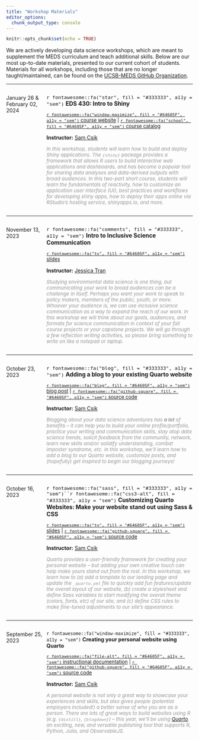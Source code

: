 ```yaml
---
title: "Workshop Materials"
editor_options: 
  chunk_output_type: console
---
```


```r
knitr::opts_chunk$set(echo = TRUE)
```

We are actively developing data science workshops, which are meant to supplement the MEDS curriculum and teach additional skills. Below are our most up-to-date materials, presented to our current cohort of students. Materials for all workshops, including those that are no longer taught/maintained, can be found on the [UCSB-MEDS GitHub Organization](https://github.com/UCSB-MEDS).

---

<!-- <center><span style="font-size:200%; color:#047C91;">Workshop materials for the 2023-2024 academic year coming soon!</span></center> -->

:::: {style="display: grid; grid-template-columns: 0.5fr 2fr; grid-column-gap: 10px;"}

::: {}

January 26 & February 02, 2024

:::


::: {}

<span style = 'font-size:110%;'>`r fontawesome::fa("star", fill = "#333333", a11y = "sem")` **EDS 430: Intro to Shiny**</span>

<span style = 'font-size:95%;'>[`r fontawesome::fa("window-maximize", fill = "#64605F", a11y = "sem")` course website](https://ucsb-meds.github.io/EDS-430-Intro-to-Shiny/)  |  [`r fontawesome::fa("school", fill = "#64605F", a11y = "sem")` course catalog](https://bren.ucsb.edu/courses/eds-430)</span>

**Instructor:** [Sam Csik](https://samanthacsik.github.io/)   

<span style = 'font-size:95%; color:#959599;'>*In this workshop, students will learn how to build and deploy Shiny applications. The `{shiny}` package provides a framework that allows R users to build interactive web applications and dashboards, and has become a popular tool for sharing data analyses and data-derived outputs with broad audiences. In this two-part short course, students will learn the fundamentals of reactivity, how to customize an application user interface (UI), best practices and workflows for developing shiny apps, how to deploy their apps online via RStudio’s hosting service, shinyapps.io, and more.*</span>

:::

::::

---

:::: {style="display: grid; grid-template-columns: 0.5fr 2fr; grid-column-gap: 10px;"}

::: {}

November 13, 2023

:::


::: {}

<span style = 'font-size:110%;'>`r fontawesome::fa("comments", fill = "#333333", a11y = "sem")` **Intro to Inclusive Science Communication**</span>

<span style = 'font-size:95%;'>[`r fontawesome::fa("tv", fill = "#64605F", a11y = "sem")` slides](https://docs.google.com/presentation/d/1uroMfR20sLj3VDNLD5dAJZVQLs65g7DF/edit?usp=sharing&ouid=103292946495291407556&rtpof=true&sd=true) </span>

**Instructor:** [Jessica Tran](https://tran1185.wixsite.com/jessica)  

<span style = 'font-size:95%; color:#959599;'>*Studying environmental data science is one thing, but communicating your work to broad audiences can be a challenge in itself. Perhaps you want your work to speak to policy makers, members of the public, youth, or more. Whoever your audience is, we can use inclusive science communication as a way to expand the reach of our work. In this workshop we will think about our goals, audiences, and formats for science communication in context of your fall course projects or your capstone projects. We will go through a few reflection writing activities, so please bring something to write on like a notepad or laptop.*</span>

:::

::::

---

:::: {style="display: grid; grid-template-columns: 0.5fr 2fr; grid-column-gap: 10px;"}

::: {}

October 23, 2023

:::


::: {}

<span style = 'font-size:110%;'>`r fontawesome::fa("blog", fill = "#333333", a11y = "sem")` **Adding a blog to your existing Quarto website**</span>

<span style = 'font-size:95%;'>[`r fontawesome::fa("blog", fill = "#64605F", a11y = "sem")` blog post](https://samanthacsik.github.io/posts/2022-10-24-quarto-blogs/)  |  [`r fontawesome::fa("github-square", fill = "#64605F", a11y = "sem")` source code](https://github.com/samanthacsik/samanthacsik.github.io/blob/main/posts/2022-10-24-quarto-blogs/index.qmd)</span>

**Instructor:** [Sam Csik](https://samanthacsik.github.io/)   

<span style = 'font-size:95%; color:#959599;'>*Blogging about your data science adventures has **a lot** of benefits -- it can help you to build your online profile/portfolio, practice your writing and communication skills, stay atop data science trends, solicit feedback from the community, network, learn new skills and/or solidify understanding, combat imposter syndrome, etc. In this workshop, we'll learn how to add a blog to our Quarto website, customize posts, and (hopefully) get inspired to begin our blogging journeys!*</span>

:::

::::

---

:::: {style="display: grid; grid-template-columns: 0.5fr 2fr; grid-column-gap: 10px;"}

::: {}

October 16, 2023

:::


::: {}

<span style = 'font-size:110%;'>`r fontawesome::fa("sass", fill = "#333333", a11y = "sem")``r fontawesome::fa("css3-alt", fill = "#333333", a11y = "sem")` **Customizing Quarto Websites: Make your website stand out using Sass & CSS**</span>

<span style = 'font-size:95%;'>[`r fontawesome::fa("tv", fill = "#64605F", a11y = "sem")` slides](https://ucsb-meds.github.io/customizing-quarto-websites/#/title-slide)  |  [`r fontawesome::fa("github-square", fill = "#64605F", a11y = "sem")` source code](https://github.com/UCSB-MEDS/customizing-quarto-websites)</span>

**Instructor:** [Sam Csik](https://samanthacsik.github.io/)   

<span style = 'font-size:95%; color:#959599;'>*Quarto provides a user-friendly framework for creating your personal website -- but adding your own creative touch can help make yours stand out from the rest. In this workshop, we learn how to (a) add a template to our landing page and update the `_quarto.yml` file to quickly add fun features/update the overall layout of our website, (b) create a stylesheet and define Sass variables to start modifying the overall theme (colors, fonts, etc) of our site, and (c) define CSS rules to make fine-tuned adjustments to our site's appearance.*</span>

:::

::::

---

:::: {style="display: grid; grid-template-columns: 0.5fr 2fr; grid-column-gap: 10px;"}

::: {}

September 25, 2023

:::


::: {}

`r fontawesome::fa("window-maximize", fill = "#333333", a11y = "sem")` **Creating your personal website using Quarto**

<span style = 'font-size:95%;'>[`r fontawesome::fa("file-alt", fill = "#64605F", a11y = "sem")` instructional documentation](https://ucsb-meds.github.io/creating-quarto-websites/) | [`r fontawesome::fa("github-square", fill = "#64605F", a11y = "sem")` source code](https://github.com/UCSB-MEDS/creating-quarto-websites)</span>

**Instructor:** [Sam Csik](https://samanthacsik.github.io/)    

<span style = 'font-size:95%; color:#959599;'>*A personal website is not only a great way to showcase your experiences and skills, but also gives people (potential employers included!) a better sense of who you are as a person. There are lots of great ways to build websites using R (e.g. `{distill}`, `{blogdown}`) -- this year, we'll be using [Quarto](https://quarto.org/), an exciting, new, and versatile publishing tool that supports R, Python, Julia, and ObservableJS.*</span>

:::

::::

<!-- --- -->

<!-- :::: {style="display: grid; grid-template-columns: 0.5fr 2fr; grid-column-gap: 10px;"} -->

<!-- ::: {} -->

<!-- August 18, 2022 -->

<!-- ::: -->


<!-- ::: {} -->

<!-- <span style = 'font-size:110%;'>`r fontawesome::fa("google", fill = "#333333", a11y = "sem")` **Teach Me How to Google**</span> -->

<!-- <span style = 'font-size:95%;'>[`r fontawesome::fa("tv", fill = "#64605F", a11y = "sem")` slides](https://ucsb-meds.github.io/teach-me-how-to-google/#1)  |  [`r fontawesome::fa("github-square", fill = "#64605F", a11y = "sem")` source code](https://github.com/UCSB-MEDS/teach-me-how-to-google)</span>  -->

<!-- <span style = 'font-size:95%; color:#959599;'>*Googling for code help is something that all data scientists (at all career stages) do. But figuring out how to get the information you need back can be incredibly challenging, particularly for new coders. In this workshop, we’ll discuss strategies for refining your queries to increase your chances of finding informative solutions. [Approx. Duration: 1.5 hours]*</span> -->

<!-- ::: -->

<!-- :::: -->

<!-- --- -->

<!-- :::: {style="display: grid; grid-template-columns: 0.5fr 2fr; grid-column-gap: 10px;"} -->

<!-- ::: {} -->

<!-- October 3, 2022 -->

<!-- ::: -->


<!-- ::: {} -->

<!-- <span style = 'font-size:110%;'>`r fontawesome::fa("keyboard", fill = "#333333", a11y = "sem")` **IDE Tips & Tricks (and other keyboard shortcuts to make you a more efficient programmer)**</span> -->

<!-- <span style = 'font-size:95%;'>[`r fontawesome::fa("tv", fill = "#64605F", a11y = "sem")` slides](https://ucsb-meds.github.io/IDE-tips-and-tricks/#/title-slide)  |  [`r fontawesome::fa("github-square", fill = "#64605F", a11y = "sem")` source code](https://github.com/UCSB-MEDS/IDE-tips-and-tricks)</span>  -->

<!-- <span style = 'font-size:95%; color:#959599;'>*As environmental data scientists, we spend a lot of time writing code in different IDEs (**I**ntegrated **D**evelopment **E**nvironments), like RStudio, VS Code, and Jupyter Notebooks via Anaconda Navigator. Taking some time to learn keyboard shortcuts (and customization tips) can make you a more efficient (and happier) hacker! [Approx. Duration: 1 hour]*</span> -->

<!-- ::: -->

<!-- :::: -->

<!-- --- -->

<!-- :::: {style="display: grid; grid-template-columns: 0.5fr 2fr; grid-column-gap: 10px;"} -->

<!-- ::: {} -->

<!-- October 24, 2022 -->

<!-- ::: -->


<!-- ::: {} -->

<!-- <span style = 'font-size:110%;'>`r fontawesome::fa("blog", fill = "#333333", a11y = "sem")` **Data Science Blogs: How to start one, and what to write about**</span> -->

<!-- <span style = 'font-size:95%;'>[`r fontawesome::fa("blog", fill = "#64605F", a11y = "sem")` blog post](https://samanthacsik.github.io/posts/2022-10-24-quarto-blogs/)  |  [`r fontawesome::fa("github-square", fill = "#64605F", a11y = "sem")` source code](https://github.com/samanthacsik/samanthacsik.github.io/blob/main/posts/2022-10-24-quarto-blogs/index.qmd)</span>  -->

<!-- <span style = 'font-size:95%; color:#959599;'>*Blogging about your data science adventures has **a lot** of benefits -- it can help you to build your online profile/portfolio, practice your writing and communication skills, stay atop data science trends, solicit feedback from the community, network, learn new skills and/or solidify understanding, combat imposter syndrome, etc. In this workshop, we'll learn how to add a blog to our Quarto website, customize posts, and (hopefully) get inspired to begin our blogging journeys! [Approx. Duration: 2 hours]*</span> -->

<!-- ::: -->

<!-- :::: -->

<!-- --- -->

<!-- :::: {style="display: grid; grid-template-columns: 0.5fr 2fr; grid-column-gap: 10px;"} -->

<!-- ::: {} -->

<!-- January 20 & 27, 2023 -->

<!-- ::: -->


<!-- ::: {} -->

<!-- <span style = 'font-size:110%;'>`r fontawesome::fa("star", fill = "#333333", a11y = "sem")` **EDS 430: Intro to Shiny**</span> -->

<!-- <span style = 'font-size:95%;'>[`r fontawesome::fa("tv", fill = "#64605F", a11y = "sem")` slides](https://ucsb-meds.github.io/EDS430-Shiny/#/title-slide)  |  [`r fontawesome::fa("github-square", fill = "#64605F", a11y = "sem")` source code](https://github.com/UCSB-MEDS/EDS430-Shiny)</span>  -->

<!-- <span style = 'font-size:95%; color:#959599;'>*In this workshop, students will learn how to build and deploy Shiny applications. The `{shiny}` package provides a framework that allows R users to build interactive web applications and dashboards, and has become a popular tool for sharing data analyses and data-derived outputs with broad audiences. In this two-part short course, students will learn the fundamentals of reactivity, how to customize an application user interface (UI), best practices and workflows for developing shiny apps, how to deploy their apps online via RStudio’s hosting service, shinyapps.io, and more. [Approx. Duration: 10 hours]*</span> -->

<!-- ::: -->

<!-- :::: -->

<!-- --- -->

<!-- :::: {style="display: grid; grid-template-columns: 0.5fr 2fr; grid-column-gap: 10px;"} -->

<!-- ::: {} -->

<!-- March 16, 2023 -->

<!-- ::: -->


<!-- ::: {} -->

<!-- <span style = 'font-size:110%;'>`r fontawesome::fa("chart-line", fill = "#333333", a11y = "sem")` **One workflow for building effective (and pretty) `{ggplot2}` data visualizations**</span> -->

<!-- <span style = 'font-size:95%;'>[`r fontawesome::fa("file-alt", fill = "#64605F", a11y = "sem")` instructional documentation](https://ucsb-meds.github.io/ggplot2-workflow/) | [`r fontawesome::fa("github-square", fill = "#64605F", a11y = "sem")` source code](https://github.com/UCSB-MEDS/ggplot2-workflow)</span>  -->

<!-- <span style = 'font-size:95%; color:#959599;'>*`{ggplot2}` has, in many ways, become the de facto tool for data visualization in R. And with the many extension packages available, there's hardly a limit to what you can create. Building effective and visually-pleasing data visualizations is a skill that gets easier with practice, and following a somewhat structured workflow -- at least at the start -- can help you get there faster. This workshop covers one approach for doing so, though you'll find what works best for you with time. [Approx. Duration: 2 hours]*</span> -->

<!-- ::: -->

<!-- :::: -->

<!-- --- -->

<!-- :::: {style="display: grid; grid-template-columns: 0.5fr 2fr; grid-column-gap: 10px;"} -->

<!-- ::: {} -->

<!-- April 14, 2023 -->

<!-- ::: -->


<!-- ::: {} -->

<!-- <span style = 'font-size:110%;'>`r fontawesome::fa("rocket", fill = "#333333", a11y = "sem")` **An iterative approach to streamlining analytical workflows using functions and for loops**</span> -->

<!-- <span style = 'font-size:95%;'>[`r fontawesome::fa("file-alt", fill = "#64605F", a11y = "sem")` instructional documentation](https://ucsb-meds.github.io/functions-workshop/) | [`r fontawesome::fa("github-square", fill = "#64605F", a11y = "sem")` source code](https://github.com/UCSB-MEDS/functions-workshop)</span>  -->

<!-- <span style = 'font-size:95%; color:#959599;'>*As your data processing and analyses get longer and more complex, the chances that you’ll benefit from writing functions and/or for loops will also increase. However, whether you're a new learner or seasoned programmer, it can sometimes feel overwhelming to know exactly where to start -- especially when you have an end goal that builds additional complexity/flexibility into your functions and for loops. Taking an iterative approach to building out your code can help make this process clearer, less daunting, and more fun. In this workshop, we'll use one case study to practice breaking down the function and for loop writing process into manageable, bite-sized steps. [Approx. Duration: 2 hours]*</span> -->

<!-- ::: -->

<!-- :::: -->







